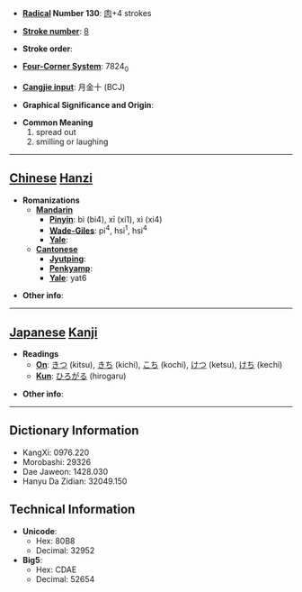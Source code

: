 * '''[[Wiktionary:Chinese radical index| Radical]] Number 130''': [[Wiktionary:Chinese radical index 肉|肉]]+4 strokes

* '''[[Wiktionary:Chinese total strokes index|Stroke number]]''': [[Wiktionary:Chinese total strokes index 8|8]]

* '''Stroke order''': 

* '''[[Wiktionary:Chinese four corner index|Four-Corner System]]''': 7824<sub>0</sub>

* '''[[Wiktionary:Chinese Cangjie index|Cangjie input]]''': 月金十 (BCJ)

* '''Graphical Significance and Origin''': 

* '''Common Meaning'''
*#spread out
*# smilling or laughing


----

== [[Chinese]] [[Hanzi]] ==

* '''Romanizations'''
** '''[[Mandarin]]'''
*** '''[[Pinyin]]''': bì (bi4), xī (xi1), xì (xi4)
*** '''[[Wade-Giles]]''': pi<sup>4</sup>, hsi<sup>1</sup>, hsi<sup>4</sup>
*** '''[[Yale]]''': 
** '''[[Cantonese]]'''
*** '''[[Jyutping]]''':
*** '''[[Penkyamp]]''': 
*** '''[[Yale]]''': yat6

* '''Other info''': 

----

== [[Japanese]] [[Kanji]] ==

* '''Readings'''
** '''[[On]]''': [[きつ]] (kitsu), [[きち]] (kichi), [[こち]] (kochi), [[けつ]] (ketsu), [[けち]] (kechi)
** '''[[Kun]]''': [[ひろがる]] (hirogaru)

* '''Other info''':  

----

== Dictionary Information ==

* KangXi: 0976.220
* Morobashi: 29326
* Dae Jaweon: 1428.030
* Hanyu Da Zidian: 32049.150

== Technical Information ==

* '''Unicode''':
** Hex: 80B8
** Decimal: 32952
* '''Big5''':
** Hex: CDAE
** Decimal: 52654